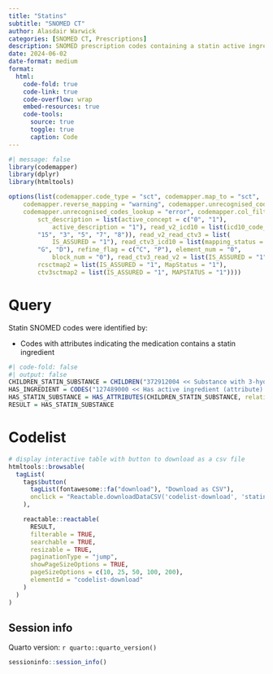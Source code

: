 ```yaml
---
title: "Statins"
subtitle: "SNOMED CT"
author: Alasdair Warwick
categories: [SNOMED CT, Prescriptions]
description: SNOMED prescription codes containing a statin active ingredient.
date: 2024-06-02
date-format: medium
format:
  html:
    code-fold: true
    code-link: true
    code-overflow: wrap
    embed-resources: true
    code-tools:
      source: true
      toggle: true
      caption: Code
---
```


```r
#| message: false
library(codemapper)
library(dplyr)
library(htmltools)

options(list(codemapper.code_type = "sct", codemapper.map_to = "sct", 
    codemapper.reverse_mapping = "warning", codemapper.unrecognised_codes_mapped = "warning", 
    codemapper.unrecognised_codes_lookup = "error", codemapper.col_filters = list(
        sct_description = list(active_concept = c("0", "1"), 
            active_description = "1"), read_v2_icd10 = list(icd10_code_def = c("1", 
        "15", "3", "5", "7", "8")), read_v2_read_ctv3 = list(
            IS_ASSURED = "1"), read_ctv3_icd10 = list(mapping_status = c("E", 
        "G", "D"), refine_flag = c("C", "P"), element_num = "0", 
            block_num = "0"), read_ctv3_read_v2 = list(IS_ASSURED = "1"), 
        rcsctmap2 = list(IS_ASSURED = "1", MapStatus = "1"), 
        ctv3sctmap2 = list(IS_ASSURED = "1", MAPSTATUS = "1"))))
```
# Query

Statin SNOMED codes were identified by:

- Codes with attributes indicating the medication contains a statin ingredient

::: {.column-screen-inset}
```r
#| code-fold: false
#| output: false
CHILDREN_STATIN_SUBSTANCE = CHILDREN("372912004 << Substance with 3-hydroxy-3-methylglutaryl-coenzyme A reductase inhibitor mechanism of action (substance) >>")
HAS_INGREDIENT = CODES("127489000 << Has active ingredient (attribute) >> | 762949000 << Has precise active ingredient (attribute) >> |  10362801000001104 << Has specific active ingredient (attribute) >>")
HAS_STATIN_SUBSTANCE = HAS_ATTRIBUTES(CHILDREN_STATIN_SUBSTANCE, relationship = HAS_INGREDIENT)
RESULT = HAS_STATIN_SUBSTANCE
```
:::

# Codelist

::: {.column-screen-inset}

```r
# display interactive table with button to download as a csv file
htmltools::browsable(
  tagList(
    tags$button(
      tagList(fontawesome::fa("download"), "Download as CSV"),
      onclick = "Reactable.downloadDataCSV('codelist-download', 'statins.csv')"
    ),

    reactable::reactable(
      RESULT,
      filterable = TRUE,
      searchable = TRUE,
      resizable = TRUE,
      paginationType = "jump",
      showPageSizeOptions = TRUE,
      pageSizeOptions = c(10, 25, 50, 100, 200),
      elementId = "codelist-download"
    )
  )
)
```
:::

::: {.callout-note appearance="simple" collapse=true}

## Session info

Quarto version: `r quarto::quarto_version()`

```r
sessioninfo::session_info()
```

:::
